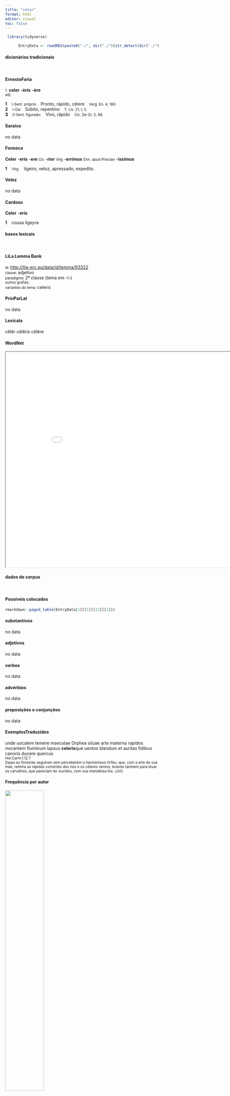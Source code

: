 ```yaml
---
title: "celer"
format: html
editor: visual
toc: false
---
```



```r
 library(tidyverse) 

      EntryData <- readRDS(paste0("./", dir("./")[str_detect(dir("./"), "_xx99-101-108-101-114xx_.rds")]))

```


#### dicionários tradicionais

&emsp;




::: panel-tabset

#### ErnestoFaria

<small>1.</small> <b>celer</b> <b>-èris</b> <b>-ère</b> <br> <small>adj.</small> <br> <small></small>   <p> <b>1</b> &ensp; <small>I-Sent. próprio</small> &ensp; Pronto, rápido, célere &ensp; <small>Verg. En. 4, 180.</small> <br> <b>2</b> &ensp; <small>I-Daí</small> &ensp; Súbito, repentino &ensp; <small>T. Lív. 21, I, 5.</small> <br> <b>3</b> &ensp; <small>II-Sent. figurado:</small> &ensp; Vivo, rápido &ensp; <small>Cíc. De Or. 2, 88.</small> </p>




#### Saraiva

no data




#### Fonseca

<b>Celer</b> -<b>eris</b> -<b>ere</b> <small>Cic</small> -<b>rior</b> <small>Virg</small> -<b>errimus</b> <small>Enn. apud Priscian</small> -<b>issimus</b>   <p> <b>1</b> &ensp; <small>Virg.</small> &ensp; ligeiro, veloz, apressado, expedito. </p>




#### Velez

no data




#### Cardoso

<b>Celer</b> -<b>eris</b>   <p> <b>1</b> &ensp; cousa ligeyra </p>


:::



#### bases lexicais

&emsp;






::: panel-tabset

#### LiLa Lemma Bank

<small> id: </small> <a href=' http://lila-erc.eu/data/id/lemma/93322 ' target="_blank"> http://lila-erc.eu/data/id/lemma/93322 </a> <br>
<small> classe: </small> adjetivo    <br>
<small> paradigma: </small> 2ª classe (tema em -i-) <br>
<small> outras grafias: </small>  <br>
<small> variantes do lema: </small> celeris <br>





#### PrinParLat

no data




#### Lexicala

cĕlĕr 
 cĕlĕris 
 cĕlĕre




#### WordNet

<iframe width='900' height='700' src='Media/Tree__xx99-101-108-101-114xx__sem_type_lexemes_pt.html'>

</iframe>


:::



#### dados de corpus

&emsp;




::: panel-tabset

#### Possíveis colocados

```r

rmarkdown::paged_table(EntryData[1][[1]][13][[1]])

```


#### substantivos

no data




#### adjetivos

no data




#### verbos

no data




#### advérbios

no data




#### preposições e conjunções

no data


:::



::: panel-tabset

#### ExemplosTraduzidos

<p> unde uocalem temere insecutae Orphea siluae arte materna rapidos morantem fluminum lapsus <b>celeris</b>que uentos blandum et auritas fidibus canoris ducere quercus <br> <small> Hor.Carm.1.12.7 <br> Daqui as florestas seguiram sem perceberem o harmonioso Orfeu, que, com a arte de sua mãe, retinha as rápidas correntes dos rios e os céleres ventos, brando também para levar os carvalhos, que pareciam ter ouvidos, com sua melodiosa lira. <small> [JDD] </small> </small> </p>





#### Frequência por autor

![](./Media/barchart__xx99-101-108-101-114xx__lemma_BY_author_Frequencies.webp){width=50% fig-alt='This charts plots the frequency of lemma by author_Frequencies. The Horatius subcorpus registers the highest normalized frequency, with the value of 4.44 and an absolute frequency of 5. The Tacitus subcorpus follows, with a normalized frequency of 0 and an absolute frequency of 0. the subcorpus with the least normalized frequency is Cicero with the normalized value of 0 and an absolute freqeuncy of 0. here are all the values: subcorpus: Caesar ; normalized frequency: 1 ; absolute frequency: 0.377672029609487. subcorpus: Cicero ; normalized frequency: 0 ; absolute frequency: 0. subcorpus: Horatius ; normalized frequency: 5 ; absolute frequency: 4.44010301038984. subcorpus: Ovidius ; normalized frequency: 1 ; absolute frequency: 1.71585449553878. subcorpus: Phaedrus ; normalized frequency: 0 ; absolute frequency: 0. subcorpus: Sallustius ; normalized frequency: 0 ; absolute frequency: 0. subcorpus: Seneca ; normalized frequency: 5 ; absolute frequency: 0.933166607566115. subcorpus: Suetonius ; normalized frequency: 0 ; absolute frequency: 0. subcorpus: Tacitus ; normalized frequency: 0 ; absolute frequency: 0. subcorpus: Vergilius ; normalized frequency: 1 ; absolute frequency: 1.93050193050193. subcorpus: Hieronymus ; normalized frequency: 0 ; absolute frequency: 0'}




#### Frequência por gênero

![](./Media/barchart__xx99-101-108-101-114xx__lemma_BY_genre_Frequencies.webp){width=50% fig-alt='This charts plots the frequency of lemma by genre_Frequencies. The Poesia.lírica subcorpus registers the highest normalized frequency, with the value of 4.21 and an absolute frequency of 5. The Poesia.didática subcorpus follows, with a normalized frequency of 0.85 and an absolute frequency of 1. the subcorpus with the least normalized frequency is Prosa.oratória with the normalized value of 0 and an absolute freqeuncy of 0. here are all the values: subcorpus: Prosa.histórica ; normalized frequency: 1 ; absolute frequency: 0.243433384454344. subcorpus: Prosa.filosófica ; normalized frequency: 1 ; absolute frequency: 0.164741931763892. subcorpus: Prosa.oratória ; normalized frequency: 0 ; absolute frequency: 0. subcorpus: Prosa.epistolográfica ; normalized frequency: 0 ; absolute frequency: 0. subcorpus: Poesia.lírica ; normalized frequency: 5 ; absolute frequency: 4.20627576343905. subcorpus: Poesia.didática ; normalized frequency: 1 ; absolute frequency: 0.848248367121893. subcorpus: Poesia.trágica ; normalized frequency: 4 ; absolute frequency: 3.47463516330785. subcorpus: Poesia.épica ; normalized frequency: 1 ; absolute frequency: 1.93050193050193. subcorpus: Prosa.ficcional ; normalized frequency: 0 ; absolute frequency: 0'}




#### Frequência por século

![](./Media/barchart__xx99-101-108-101-114xx__lemma_BY_period_Frequencies.webp){width=50% fig-alt='This charts plots the frequency of lemma by period_Frequencies. The I.d.C. subcorpus registers the highest normalized frequency, with the value of 0.92 and an absolute frequency of 6. The I.a.C. subcorpus follows, with a normalized frequency of 0.33 and an absolute frequency of 7. the subcorpus with the least normalized frequency is II.d.C. with the normalized value of 0 and an absolute freqeuncy of 0. here are all the values: subcorpus: I.a.C. ; normalized frequency: 7 ; absolute frequency: 0.3258087037468. subcorpus: I.d.C. ; normalized frequency: 6 ; absolute frequency: 0.917852225791647. subcorpus: II.d.C. ; normalized frequency: 0 ; absolute frequency: 0. subcorpus: IV.d.C. ; normalized frequency: 0 ; absolute frequency: 0'}


:::

